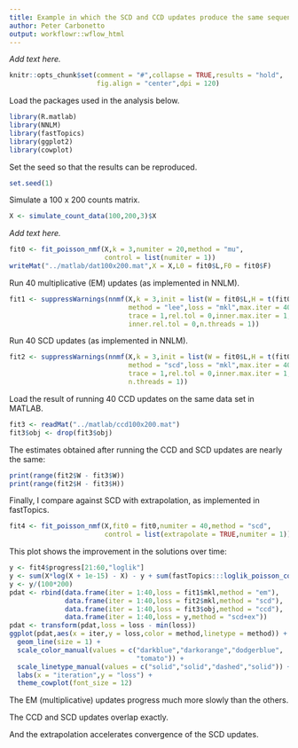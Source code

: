 ```yaml
---
title: Example in which the SCD and CCD updates produce the same sequence of iterates
author: Peter Carbonetto
output: workflowr::wflow_html
---
```


*Add text here.*

```r
knitr::opts_chunk$set(comment = "#",collapse = TRUE,results = "hold",
                      fig.align = "center",dpi = 120)
```

Load the packages used in the analysis below.

```r
library(R.matlab)
library(NNLM)
library(fastTopics)
library(ggplot2)
library(cowplot)
```

Set the seed so that the results can be reproduced.

```r
set.seed(1)
```

Simulate a 100 x 200 counts matrix.

```r
X <- simulate_count_data(100,200,3)$X
```

*Add text here.*

```r
fit0 <- fit_poisson_nmf(X,k = 3,numiter = 20,method = "mu",
                        control = list(numiter = 1))
writeMat("../matlab/dat100x200.mat",X = X,L0 = fit0$L,F0 = fit0$F)
```

Run 40 multiplicative (EM) updates (as implemented in NNLM).

```r
fit1 <- suppressWarnings(nnmf(X,k = 3,init = list(W = fit0$L,H = t(fit0$F)),
                              method = "lee",loss = "mkl",max.iter = 40,
                              trace = 1,rel.tol = 0,inner.max.iter = 1,
                              inner.rel.tol = 0,n.threads = 1))
```

Run 40 SCD updates (as implemented in NNLM).

```r
fit2 <- suppressWarnings(nnmf(X,k = 3,init = list(W = fit0$L,H = t(fit0$F)),
                              method = "scd",loss = "mkl",max.iter = 40,
                              trace = 1,rel.tol = 0,inner.max.iter = 1,
                              n.threads = 1))
```

Load the result of running 40 CCD updates on the same data set in MATLAB.

```r
fit3 <- readMat("../matlab/ccd100x200.mat")
fit3$obj <- drop(fit3$obj)
```

The estimates obtained after running the CCD and SCD updates are
nearly the same:

```r
print(range(fit2$W - fit3$W))
print(range(fit2$H - fit3$H))
```

Finally, I compare against SCD with extrapolation, as implemented in
fastTopics.

```r
fit4 <- fit_poisson_nmf(X,fit0 = fit0,numiter = 40,method = "scd",
                        control = list(extrapolate = TRUE,numiter = 1))
```

This plot shows the improvement in the solutions over time:

```r
y <- fit4$progress[21:60,"loglik"]
y <- sum(X*log(X + 1e-15) - X) - y + sum(fastTopics:::loglik_poisson_const(X))
y <- y/(100*200)
pdat <- rbind(data.frame(iter = 1:40,loss = fit1$mkl,method = "em"),
              data.frame(iter = 1:40,loss = fit2$mkl,method = "scd"),
              data.frame(iter = 1:40,loss = fit3$obj,method = "ccd"),
              data.frame(iter = 1:40,loss = y,method = "scd+ex"))
pdat <- transform(pdat,loss = loss - min(loss))
ggplot(pdat,aes(x = iter,y = loss,color = method,linetype = method)) +
  geom_line(size = 1) +
  scale_color_manual(values = c("darkblue","darkorange","dodgerblue",
                                "tomato")) +
  scale_linetype_manual(values = c("solid","solid","dashed","solid")) +
  labs(x = "iteration",y = "loss") +
  theme_cowplot(font_size = 12)
```

The EM (multiplicative) updates progress much more slowly than the
others.

The CCD and SCD updates overlap exactly.

And the extrapolation accelerates convergence of the SCD updates.
